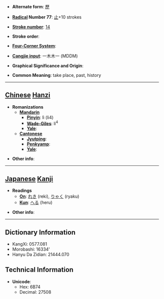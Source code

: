 * '''Alternate form''': [[歷]]

* '''[[Wiktionary:Chinese radical index| Radical]] Number 77''': [[Wiktionary:Chinese radical index 止|止]]+10 strokes

* '''[[Wiktionary:Chinese total strokes index|Stroke number]]''': [[Wiktionary:Chinese total strokes index 14|14]]

* '''Stroke order''': 

* '''[[Wiktionary:Chinese four corner index|Four-Corner System]]''': 

* '''[[Wiktionary:Chinese Cangjie index|Cangjie input]]''': 一木木一 (MDDM)

* '''Graphical Significance and Origin''': 

* '''Common Meaning''': take place, past, history

----

== [[Chinese]] [[Hanzi]] ==

* '''Romanizations'''
** '''[[Mandarin]]'''
*** '''[[Pinyin]]''': lì (li4)
*** '''[[Wade-Giles]]''': li<sup>4</sup>
*** '''[[Yale]]''': 
** '''[[Cantonese]]'''
*** '''[[Jyutping]]''':
*** '''[[Penkyamp]]''': 
*** '''[[Yale]]''': 

* '''Other info''': 

----

== [[Japanese]] [[Kanji]] ==

* '''Readings'''
** '''[[On]]''': [[れき]] (reki), [[りゃく]] (ryaku)
** '''[[Kun]]''': [[へる]] (heru)

* '''Other info''':  

----

== Dictionary Information ==

* KangXi: 0577.081
* Morobashi: 16334'
* Hanyu Da Zidian: 21444.070

== Technical Information ==

* '''Unicode''':
** Hex: 6B74
** Decimal: 27508